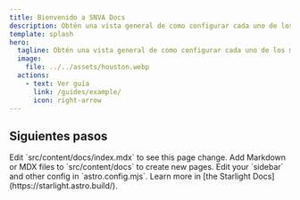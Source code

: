 ```yaml
---
title: Bienvenido a SNVA Docs
description: Obtén una vista general de como configurar cada uno de los módulos de Sinova.
template: splash
hero:
  tagline: Obtén una vista general de como configurar cada uno de los módulos de Sinova.
  image:
    file: ../../assets/houston.webp
  actions:
    - text: Ver guía
      link: /guides/example/
      icon: right-arrow
---
```


	

## Siguientes pasos

<CardGrid stagger>
	<Card title="Update content" icon="pencil">
		Edit `src/content/docs/index.mdx` to see this page change.
	</Card>
	<Card title="Add new content" icon="add-document">
		Add Markdown or MDX files to `src/content/docs` to create new pages.
	</Card>
	<Card title="Configure your site" icon="setting">
		Edit your `sidebar` and other config in `astro.config.mjs`.
	</Card>
	<Card title="Read the docs" icon="open-book">
		Learn more in [the Starlight Docs](https://starlight.astro.build/).
	</Card>
</CardGrid>
